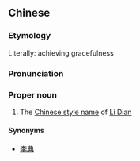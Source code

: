==Chinese==
{{zh-forms}}

===Etymology===
Literally: achieving gracefulness

===Pronunciation===
{{zh-pron
|m=Mànchéng
|cat=pn
}}

===Proper noun===
{{zh-proper noun}}

# The [[w:Chinese style name|Chinese style name]] of [[w:Li Dian|Li Dian]]

====Synonyms====
* [[李典]]